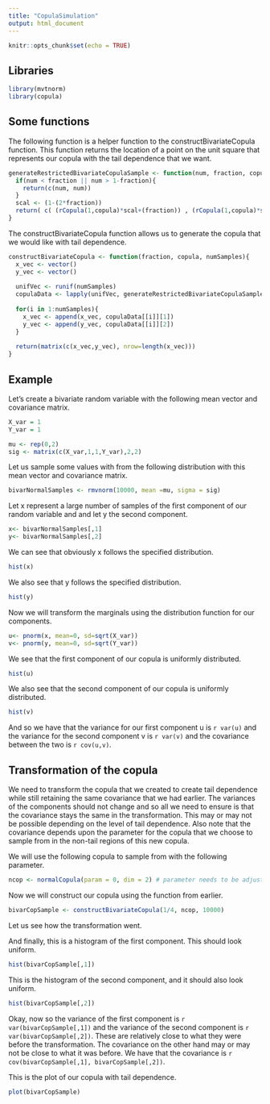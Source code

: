 ```yaml
---
title: "CopulaSimulation"
output: html_document
---
```


```r
knitr::opts_chunk$set(echo = TRUE)
```


## Libraries

```r
library(mvtnorm)
library(copula)
```

## Some functions

The following function is a helper function to the constructBivariateCopula function. This function returns the location of a point on the unit square that represents our copula with
the tail dependence that we want.

```r
generateRestrictedBivariateCopulaSample <- function(num, fraction, copula){
  if(num < fraction || num > 1-fraction){
    return(c(num, num))
  }
  scal <- (1-(2*fraction))
  return( c( (rCopula(1,copula)*scal+(fraction)) , (rCopula(1,copula)*scal+(fraction) ) ) )
}
```


The constructBivariateCopula function allows us to generate the copula that we would like with 
tail dependence.

```r
constructBivariateCopula <- function(fraction, copula, numSamples){
  x_vec <- vector()
  y_vec <- vector()
  
  unifVec <- runif(numSamples)
  copulaData <- lapply(unifVec, generateRestrictedBivariateCopulaSample, fraction, copula)
  
  for(i in 1:numSamples){
    x_vec <- append(x_vec, copulaData[[i]][1])
    y_vec <- append(y_vec, copulaData[[i]][2])
  }
  
  return(matrix(c(x_vec,y_vec), nrow=length(x_vec)))
}
```

## Example

Let's create a bivariate random variable with the following mean vector and covariance matrix.

```r
X_var = 1
Y_var = 1

mu <- rep(0,2)
sig <- matrix(c(X_var,1,1,Y_var),2,2)
```

Let us sample some values with from the following distribution with this mean vector and covariance matrix.

```r
bivarNormalSamples <- rmvnorm(10000, mean =mu, sigma = sig)
```

Let x represent a large number of samples of the first component of our random variable and and let y the second component.

```r
x<- bivarNormalSamples[,1]
y<- bivarNormalSamples[,2]
```

We can see that obviously x follows the specified distribution.

```r
hist(x)
```

We also see that y follows the specified distribution.

```r
hist(y)
```

Now we will transform the marginals using the distribution function for our components.

```r
u<- pnorm(x, mean=0, sd=sqrt(X_var))
v<- pnorm(y, mean=0, sd=sqrt(Y_var))
```

We see that the first component of our copula is uniformly distributed.

```r
hist(u)
```

We also see that the second component of our copula is uniformly distributed.

```r
hist(v)
```

And so we have that the variance for our first component u is `r var(u)` and the variance for the second component v is `r var(v)` and the covariance between the two is `r cov(u,v)`.

## Transformation of the copula

We need to transform the copula that we created to create tail dependence while still retaining the same covariance that we had earlier. The variances of the components should not change and so all we need to ensure is that the covariance stays the same in the transformation. This may or may not be possible depending on the level of tail dependence. Also note that the covariance depends upon the parameter for the copula that we choose to sample from in the non-tail regions of this new copula.

We will use the following copula to sample from with the following parameter.

```r
ncop <- normalCopula(param = 0, dim = 2) # parameter needs to be adjusted to ensure the same covariance
```

Now we will construct our copula using the function from earlier.

```r
bivarCopSample <- constructBivariateCopula(1/4, ncop, 10000)
```

Let us see how the transformation went. 

And finally, this is a histogram of the first component. This should look uniform.

```r
hist(bivarCopSample[,1])
```

This is the histogram of the second component, and it should also look uniform.

```r
hist(bivarCopSample[,2])
```

Okay, now so the variance of the first component is `r var(bivarCopSample[,1])` and the variance of the second component is `r var(bivarCopSample[,2])`. These are relatively close to what they were before the transformation. The covariance on the other hand may or may not be close to what it was before. We have that the covariance is `r cov(bivarCopSample[,1], bivarCopSample[,2])`.

This is the plot of our copula with tail dependence.

```r
plot(bivarCopSample)
```
